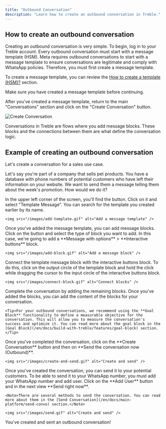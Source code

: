 ```yaml
---
title: "Outbound Conversation"
description: "Learn how to create an outbound conversation in Treble."
---
```


## How to create an outbound conversation

Creating an outbound conversation is very simple. To begin, log in to your Treble account. Every outbound conversation must start with a message template (HSM). Meta requires outbound conversations to start with a message template to ensure conversations are legitimate and comply with WhatsApp policies. Therefore, you must first create a message template.

To create a message template, you can review the [How to create a template (HSM)?](/en/docs/meta/hsm-templates#how-to-use-hsm-templates-in-treble) section.

<Note>Make sure you have created a message template before continuing.</Note>

After you've created a message template, return to the main "Conversations" section and click on the "Create Conversation" button.

<img src="/images/create-convo.gif" alt="Create Conversation" />

Conversations in Treble are flows where you add message blocks. These blocks and the connections between them are what define the conversation logic.

## Example of creating an outbound conversation

Let's create a conversation for a sales use case.

Let's say you're part of a company that sells pet products. You have a database with phone numbers of potential customers who have left their information on your website. We want to send them a message telling them about the week's promotion. How would we do it?

<Steps>
  <Step title="Add a message template">
    In the upper left corner of the screen, you'll find the <Icon icon="plus" iconType="solid" /> button. Click on it and select "Template Message". You can search for the template you created earlier by its name.

    <img src="/images/add-template.gif" alt="Add a message template" />
  </Step>
  <Step title="Add message blocks">
    Once you've added the message template, you can add message blocks. Click on the <Icon icon="plus" iconType="solid" /> button and select the type of block you want to add. In this case, we're going to add a **Message with options** > **Interactive buttons** block.

    <img src="/images/add-block.gif" alt="Add a message block" />
  </Step>
  <Step title="Connect blocks">
    Connect the template message block with the interactive buttons block. To do this, click on the output circle of the template block and hold the click while dragging the cursor to the input circle of the interactive buttons block.

    <img src="/images/connect-block.gif" alt="Connect blocks" />
  </Step>
  <Step title="Complete the conversation">
    Complete the conversation by adding the remaining blocks. Once you've added the blocks, you can add the content of the blocks for your conversation.

    <Tip>For your outbound conversations, we recommend using the **Goal Block** functionality to define a measurable objective for the conversation. This will allow you to measure the conversation's success and optimize it. You can read more about the goal block in the [Goal Block](/en/docs/build-with-treble/features/goal-block) section.</Tip>
  </Step>
  <Step title="Save and send">
    Once you've completed the conversation, click on the **Create Conversation** button and then on **Send the conversation now (Outbound)**.

    <img src="/images/create-and-send.gif" alt="Create and send" />
  </Step>
  <Step title="Send the conversation">
    Once you've created the conversation, you can send it to your potential customers. To be able to send it to your WhatsApp number, you must add your WhatsApp number and add user. Click on the **Add User** button and in the next view **Send right now**.

    <Note>There are several methods to send the conversation. You can read more about them in the [Send Conversation](/en/docs/main-platform/send-convo) section.</Note>

    <img src="/images/send.gif" alt="Create and send" />
  </Step>
</Steps>

<Check>You've created and sent an outbound conversation!</Check> 